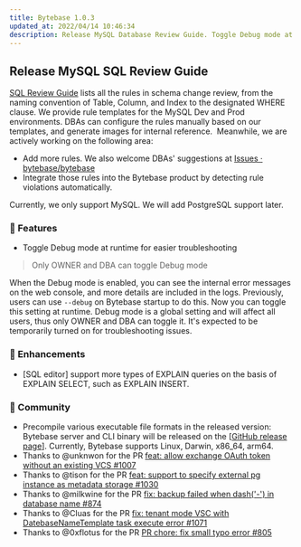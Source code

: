 ```yaml
---
title: Bytebase 1.0.3
updated_at: 2022/04/14 10:46:34
description: Release MySQL Database Review Guide. Toggle Debug mode at runtime for easier troubleshooting. SQL editor support more types of EXPLAIN queries on the basis of EXPLAIN SELECT, such as EXPLAIN INSERT.
---
```



## Release MySQL SQL Review Guide

[SQL Review Guide](https://www.bytebase.com/sql-review-guide) lists all the rules in schema change review, from the naming convention of Table, Column, and Index to the designated WHERE clause. We provide rule templates for the MySQL Dev and Prod environments. DBAs can configure the rules manually based on our templates, and generate images for internal reference.  Meanwhile, we are actively working on the following area:

- Add more rules. We also welcome DBAs' suggestions at [Issues · bytebase/bytebase](https://github.com/bytebase/bytebase/issues)
- Integrate those rules into the Bytebase product by detecting rule violations automatically.

Currently, we only support MySQL. We will add PostgreSQL support later.

### 🚀 Features

- Toggle Debug mode at runtime for easier troubleshooting

> Only OWNER and DBA can toggle Debug mode

When the Debug mode is enabled, you can see the internal error messages on the web console, and more details are included in the logs. Previously, users can use `--debug` on Bytebase startup to do this. Now you can toggle this setting at runtime. Debug mode is a global setting and will affect all users, thus only OWNER and DBA can toggle it. It's expected to be temporarily turned on for troubleshooting issues.

### 🎄 Enhancements

- [SQL editor] support more types of EXPLAIN queries on the basis of EXPLAIN SELECT, such as EXPLAIN INSERT.

### 🎠 Community

- Precompile various executable file formats in the released version: Bytebase server and CLI binary will be released on the [[GitHub release page](https://github.com/bytebase/bytebase/releases)]. Currently, Bytebase supports Linux, Darwin, x86_64, arm64.
- Thanks to @unknwon for the PR [feat: allow exchange OAuth token without an existing VCS #1007](https://github.com/bytebase/bytebase/pull/1007)
- Thanks to @tison for the PR [feat: support to specify external pg instance as metadata storage #1030](https://github.com/bytebase/bytebase/pull/1030)
- Thanks to @milkwine for the PR [fix: backup failed when dash('-') in database name #874](https://github.com/bytebase/bytebase/pull/874)
- Thanks to @Cluas for the PR [fix: tenant mode VSC with DatebaseNameTemplate task execute error #1071](https://github.com/bytebase/bytebase/pull/1071)
- Thanks to @0xflotus for the PR [PR chore: fix small typo error #805](https://github.com/bytebase/bytebase/pull/805)

<InstallUpgrade />
